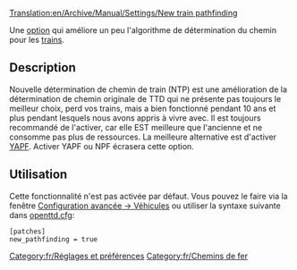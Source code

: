 [[Translation:en/Archive/Manual/Settings/New train pathfinding]]


Une [[fr/Archive/Manual/Settings/Options avancées|option]] qui améliore un peu l'algorithme de détermination du chemin pour les [[fr/Manual/Trains|trains]].


== Description ==
Nouvelle détermination de chemin de train (NTP) est une amélioration de la détermination de chemin originale de TTD qui ne présente pas toujours le meilleur choix, perd vos trains, mais a bien fonctionné pendant 10 ans et plus pendant lesquels nous avons appris à vivre avec. Il est toujours recommandé de l'activer, car elle EST meilleure que l'ancienne et ne consomme pas plus de ressources. La meilleure alternative est d'activer [[fr/Archive/Manual/Encore une autre détermination de chemin|YAPF]]. Activer YAPF ou NPF écrasera cette option.

== Utilisation ==
Cette fonctionnalité n'est pas activée par défaut. Vous pouvez le faire via la fenêtre [[fr/Archive/Manual/Settings/Options avancées/Véhicules|Configuration avancée -> Véhicules]] ou utiliser la syntaxe suivante dans [[fr/Archive/Manual/Settings/Openttd.cfg|openttd.cfg]]:
<pre>
[patches]
new_pathfinding = true
</pre>

[[Category:fr/Réglages et préférences]]
[[Category:fr/Chemins de fer]]